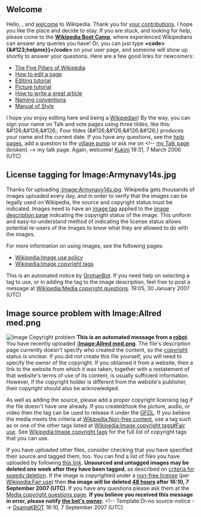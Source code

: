 <article id="4310732" title=User talk:Piceainfo>
	<talkpage id="4310732" title="User talk:Piceainfo">
==Welcome==
Hello, '''{{PAGENAME}}''', and [[Wikipedia:Welcome, newcomers|welcome]] to Wikipedia. Thank you for [[Special:Contributions/{{PAGENAME}}|your contributions]]. I hope you like the place and decide to stay. If you are stuck, and looking for help, please come to the '''[[Wikipedia:Boot Camp|Wikipedia Boot Camp]]''', where experienced Wikipedians can answer any queries you have! Or, you can just type '''&lt;code&gt;{&amp;#123;helpme}}&lt;/code&gt;''' on your user page, and someone will show up shortly to answer your questions. Here are a few good links for newcomers: 
*[[Wikipedia:Five pillars|The Five Pillars of Wikipedia]]
*[[Wikipedia:How to edit a page|How to edit a page]]
*[[Wikipedia:Tutorial|Editing tutorial]]
*[[Wikipedia:Picture tutorial|Picture tutorial]]
*[[Wikipedia:How to write a great article|How to write a great article]]
*[[Wikipedia:Naming conventions|Naming conventions]]
*[[Wikipedia:Manual of Style|Manual of Style]] 
I hope you enjoy editing here and being a [[Wikipedia:Wikipedians|Wikipedian]]! By the way, you can sign your name on Talk and vote pages using three tildes, like this: &amp;#126;&amp;#126;&amp;#126;. Four tildes (&amp;#126;&amp;#126;&amp;#126;&amp;#126;) produces your name and the current date. If you have any questions, see the [[Wikipedia:Help|help pages]], add a question to the [[Wikipedia:village pump|village pump]] or ask me on &lt;!-- [[{{ns:3}}:kukini|my Talk page]] (broken) --&gt; my talk page. Again, welcome! [[User:Kukini|Kukini]] 19:31, 7 March 2006 (UTC)
==License tagging for Image:Armynavy14s.jpg==
Thanks for uploading [[:Image:Armynavy14s.jpg]]. Wikipedia gets thousands of images uploaded every day, and in order to verify that the images can be legally used on Wikipedia, the source and copyright status must be indicated. Images need to have an [[Wikipedia:Image copyright tags|image tag]] applied to the [[Wikipedia:Image description page|image description page]] indicating the copyright status of the image. This uniform and easy-to-understand method of indicating the license status allows potential re-users of the images to know what they are allowed to do with the images.

For more information on using images, see the following pages:
* [[Wikipedia:Image use policy]]
* [[Wikipedia:Image copyright tags]]

This is an automated notice by [[User:OrphanBot|OrphanBot]]. If you need help on selecting a tag to use, or in adding the tag to the image description, feel free to post a message at [[Wikipedia:Media copyright questions]]. 19:05, 30 January 2007 (UTC)
==Image source problem with Image:Allred med.png==
[[Image:Information_icon.svg|left|Image Copyright problem]]
'''This is an automated message from a [[Wikipedia:Bots|robot]]'''. You have recently uploaded '''[[:Image:Allred med.png]]'''. The file's description page currently doesn't specify who created the content, so the [[copyright]] status is unclear. If you did not create this file yourself, you will need to specify the owner of the copyright. If you obtained it from a website, then a link to the website from which it was taken, together with a restatement of that website's terms of use of its content, is usually sufficient information. However, if the copyright holder is different from the website's publisher, their copyright should also be acknowledged.

As well as adding the source, please add a proper copyright licensing tag if the file doesn't have one already. If you created/took the picture, audio, or video then the {{Tl|GFDL-self}} tag can be used to release it under the [[GFDL]]. If you believe the media meets the criteria at [[Wikipedia:Non-free content]], use a tag such as {{tlp|non-free fair use in|article name}} or one of the other tags listed at [[Wikipedia:Image copyright tags#Fair use]]. See [[Wikipedia:Image copyright tags]] for the full list of copyright tags that you can use.

If you have uploaded other files, consider checking that you have specified their source and tagged them, too. You can find a list of files you have uploaded by following [http://en.wikipedia.org/w/index.php?title=Special:Log&amp;type=upload&amp;user=Piceainfo this link]. '''Unsourced and untagged images may be deleted one week after they have been tagged''', as described on [[wikipedia:Criteria for speedy deletion#Images.2FMedia|criteria for speedy deletion]]. If the image is copyrighted under a [[Wikipedia:Image copyright tags/Fair use|non-free license]] (per [[Wikipedia:Fair use]]) then '''the image will be deleted [[WP:CSD#I7|48 hours]] after 16:10, 7 September 2007 (UTC)'''. If you have any questions please ask them at the [[Wikipedia:Media copyright questions|Media copyright questions page]]. '''If you believe you received this message in error, please notify [[user_talk:OsamaK|the bot's owner]].''' &lt;!-- Template:Di-no source-notice --&gt; [[User:OsamaKBOT|OsamaKBOT]] 16:10, 7 September 2007 (UTC)
	</talkpage>
</article>